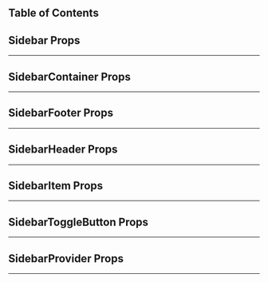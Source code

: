 
## Table of Contents


<ComingSoon/>


## Sidebar Props
---
<ComponentTable data={sidebarPropsData} />

## SidebarContainer Props
---
<ComponentTable data={sidebarContainerPropsData} />

## SidebarFooter Props
---
<ComponentTable data={sidebarFooterPropsData} />

## SidebarHeader Props
---
<ComponentTable data={sidebarHeaderPropsData} />

## SidebarItem Props
---
<ComponentTable data={sidebarItemPropsData} />

## SidebarToggleButton Props
---
<ComponentTable data={sidebarToggleButtonPropsData} />

## SidebarProvider Props
---
<ComponentTable data={sidebarProviderPropsData} />


